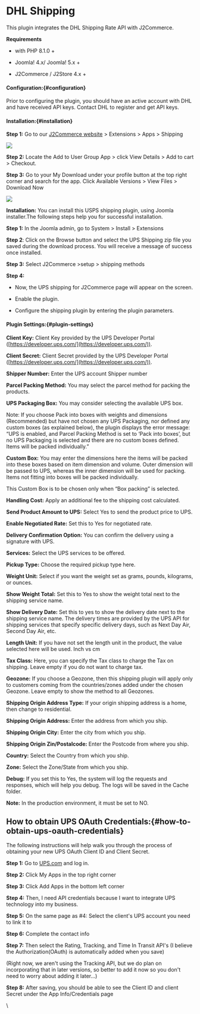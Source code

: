 # DHL Shipping

This plugin integrates the DHL Shipping Rate API with J2Commerce.

**Requirements**

- with PHP 8.1.0 +

- Joomla! 4.x/ Joomla! 5.x +

- J2Commerce / J2Store 4.x +**‌**

#### **Configuration:**{#configuration}

Prior to configuring the plugin, you should have an active account with DHL and have received API keys. Contact DHL to register and get API keys.

#### **‌Installation:**{#installation}

**Step 1:** Go to our [J2Commerce website](https://www.j2commerce.com/) > Extensions > Apps > Shipping

![](/img/dhl-purchase.webp)

**Step 2:** Locate the Add to User Group App > click View Details > Add to cart > Checkout.&#x20;

**Step 3:** Go to your My Download under your profile button at the top right corner and search for the app. Click Available Versions > View Files > Download Now

![](/img/download2.webp)

**Installation:** You can install this USPS shipping plugin, using Joomla installer.The following steps help you for successful installation.

**Step 1:** In the Joomla admin, go to System > Install > Extensions



**Step 2**: Click on the Browse button and select the UPS Shipping zip file you saved during the download process. You will receive a message of success once installed.



**Step 3:** Select J2Commerce >setup > shipping methods



**Step 4:**

- Now, the UPS shipping for J2Commerce page will appear on the screen.

- Enable the plugin.

- Configure the shipping plugin by entering the plugin parameters.



#### **Plugin Settings:**{#plugin-settings}

**Client Key:** Client Key provided by the UPS Developer Portal ([https://developer.ups.com/](https://developer.ups.com/)).

**Client Secret:** Client Secret provided by the UPS Developer Portal ([https://developer.ups.com/](https://developer.ups.com/)).

‌**Shipper Number:** Enter the UPS account Shipper number



‌**Parcel Packing Method:** You may select the parcel method for packing the products.

‌**UPS Packaging Box:** You may consider selecting the available UPS box.

Note: If you choose Pack into boxes with weights and dimensions (Recommended) but have not chosen any UPS Packaging, nor defined any custom boxes (as explained below), the plugin displays the error message: “UPS is enabled, and Parcel Packing Method is set to ‘Pack into boxes’, but no UPS Packaging is selected and there are no custom boxes defined. Items will be packed individually.”

‌**Custom Box:** You may enter the dimensions here the items will be packed into these boxes based on item dimension and volume. Outer dimension will be passed to UPS, whereas the inner dimension will be used for packing. Items not fitting into boxes will be packed individually.

This Custom Box is to be chosen only when “Box packing” is selected.

‌**Handling Cost:** Apply an additional fee to the shipping cost calculated.

‌**Send Product Amount to UPS:** Select Yes to send the product price to UPS.

‌‌**Enable Negotiated Rate:** Set this to Yes for negotiated rate.

‌**Delivery Confirmation Option:** You can confirm the delivery using a signature with UPS.

‌**Services:** Select the UPS services to be offered.

‌**Pickup Type:** Choose the required pickup type here.‌

‌**Weight Unit:** Select if you want the weight set as grams, pounds, kilograms, or ounces.

‌**Show Weight Total:** Set this to Yes to show the weight total next to the shipping service name.

**Show Delivery Date:** Set this to yes to show the delivery date next to the shipping service name. The delivery times are provided by the UPS API for shipping services that specify specific delivery days, such as Next Day Air, Second Day Air, etc.





‌**Length Unit:** If you have not set the length unit in the product, the value selected here will be used. Inch vs cm

**Tax Class:** Here, you can specify the Tax class to charge the Tax on shipping. Leave empty if you do not want to charge tax.

‌**Geozone:** If you choose a Geozone, then this shipping plugin will apply only to customers coming from the countries/zones added under the chosen Geozone. Leave empty to show the method to all Geozones.

**Shipping Origin Address Type:** If your origin shipping address is a home, then change to residential.

‌‌**Shipping Origin Address:** Enter the address from which you ship.

‌**Shipping Origin City:** Enter the city from which you ship.

‌**Shipping Origin Zin/Postalcode:** Enter the Postcode from where you ship.

‌**Country:** Select the Country from which you ship.

**‌Zone:** Select the Zone/State from which you ship.

**Debug:** If you set this to Yes, the system will log the requests and responses, which will help you debug. The logs will be saved in the Cache folder.

**Note:** In the production environment, it must be set to NO.

## **How to obtain UPS OAuth Credentials:**{#how-to-obtain-ups-oauth-credentials}

The following instructions will help walk you through the process of obtaining your new UPS OAuth Client ID and Client Secret.

**Step 1:** Go to [UPS.com](http://UPS.com) and log in.

**Step 2:** Click My Apps in the top right corner

**Step 3:** Click Add Apps in the bottom left corner



**Step 4:** Then, I need API credentials because I want to integrate UPS technology into my business.

**Step 5:** On the same page as #4: Select the client's UPS account you need to link it to



**Step 6:** Complete the contact info

**Step 7:** Then select the Rating, Tracking, and Time In Transit API's (I believe the Authorization(OAuth) is automatically added when you save)

(Right now, we aren't using the Tracking API, but we do plan on incorporating that in later versions, so better to add it now so you don't need to worry about adding it later...)



**Step 8:** After saving, you should be able to see the Client ID and client Secret under the App Info/Credentials page

\
